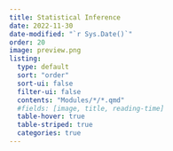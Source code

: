 ```yaml
---
title: Statistical Inference
date: 2022-11-30
date-modified: "`r Sys.Date()`"
order: 20
image: preview.png
listing: 
  type: default
  sort: "order"
  sort-ui: false
  filter-ui: false
  contents: "Modules/*/*.qmd"
  #fields: [image, title, reading-time]
  table-hover: true
  table-striped: true
  categories: true
---
```

